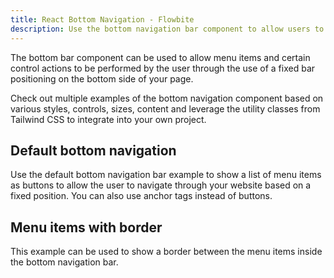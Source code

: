 ```yaml
---
title: React Bottom Navigation - Flowbite
description: Use the bottom navigation bar component to allow users to navigate through your website or create a control bar using a menu that is positioned at the bottom of the page
---
```


The bottom bar component can be used to allow menu items and certain control actions to be performed by the user through the use of a fixed bar positioning on the bottom side of your page.

Check out multiple examples of the bottom navigation component based on various styles, controls, sizes, content and leverage the utility classes from Tailwind CSS to integrate into your own project.

## Default bottom navigation

Use the default bottom navigation bar example to show a list of menu items as buttons to allow the user to navigate through your website based on a fixed position. You can also use anchor tags instead of buttons.

<Example name="bottomNavigation.root" />

## Menu items with border

This example can be used to show a border between the menu items inside the bottom navigation bar.

<Example name="bottomNavigation.withBorder" />
